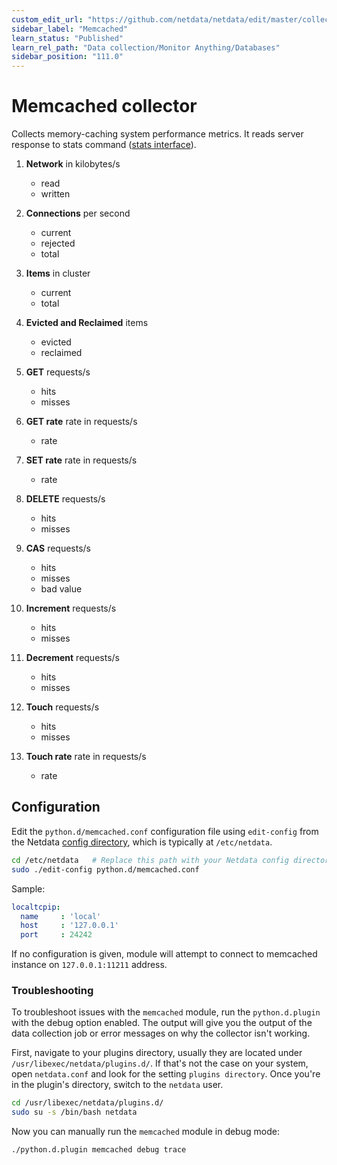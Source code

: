 ```yaml
---
custom_edit_url: "https://github.com/netdata/netdata/edit/master/collectors/python.d.plugin/memcached/README.md"
sidebar_label: "Memcached"
learn_status: "Published"
learn_rel_path: "Data collection/Monitor Anything/Databases"
sidebar_position: "111.0"
---
```



# Memcached collector

Collects memory-caching system performance metrics. It reads server response to stats command ([stats interface](https://github.com/memcached/memcached/wiki/Commands#stats)).


1.  **Network** in kilobytes/s

    -   read
    -   written

2.  **Connections** per second

    -   current
    -   rejected
    -   total

3.  **Items** in cluster

    -   current
    -   total

4.  **Evicted and Reclaimed** items

    -   evicted
    -   reclaimed

5.  **GET** requests/s

    -   hits
    -   misses

6.  **GET rate** rate in requests/s

    -   rate

7.  **SET rate** rate in requests/s

    -   rate

8.  **DELETE** requests/s

    -   hits
    -   misses

9.  **CAS** requests/s

    -   hits
    -   misses
    -   bad value

10. **Increment** requests/s

    -   hits
    -   misses

11. **Decrement** requests/s

    -   hits
    -   misses

12. **Touch** requests/s

    -   hits
    -   misses

13. **Touch rate** rate in requests/s

    -   rate

## Configuration

Edit the `python.d/memcached.conf` configuration file using `edit-config` from the Netdata [config
directory](/docs/getting-started/manage-and-configure/configuration), which is typically at `/etc/netdata`.

```bash
cd /etc/netdata   # Replace this path with your Netdata config directory, if different
sudo ./edit-config python.d/memcached.conf
```

Sample:

```yaml
localtcpip:
  name     : 'local'
  host     : '127.0.0.1'
  port     : 24242
```

If no configuration is given, module will attempt to connect to memcached instance on `127.0.0.1:11211` address.




### Troubleshooting

To troubleshoot issues with the `memcached` module, run the `python.d.plugin` with the debug option enabled. The 
output will give you the output of the data collection job or error messages on why the collector isn't working.

First, navigate to your plugins directory, usually they are located under `/usr/libexec/netdata/plugins.d/`. If that's 
not the case on your system, open `netdata.conf` and look for the setting `plugins directory`. Once you're in the 
plugin's directory, switch to the `netdata` user.

```bash
cd /usr/libexec/netdata/plugins.d/
sudo su -s /bin/bash netdata
```

Now you can manually run the `memcached` module in debug mode:

```bash
./python.d.plugin memcached debug trace
```

